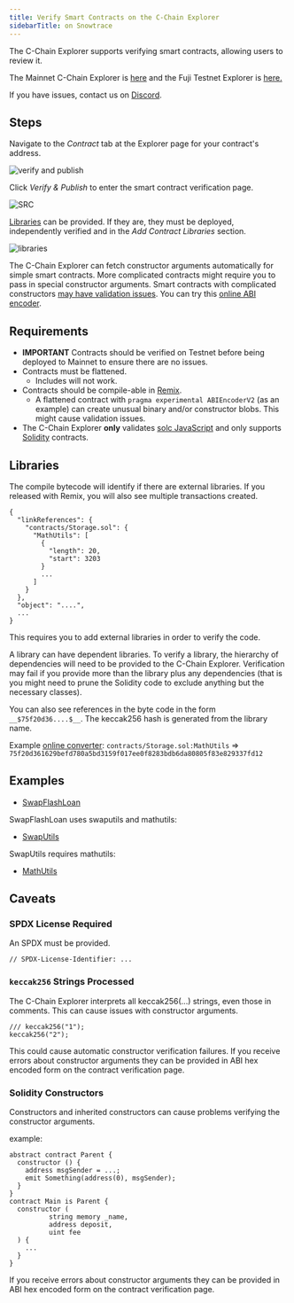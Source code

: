 ```yaml
---
title: Verify Smart Contracts on the C-Chain Explorer 
sidebarTitle: on Snowtrace
---
```

The C-Chain Explorer supports verifying smart contracts, allowing users to review it.

The Mainnet C-Chain Explorer is [here](https://snowtrace.io/) and the Fuji Testnet Explorer is [here.](https://testnet.snowtrace.io/)

If you have issues, contact us on [Discord](https://chat.avalabs.org/).

Steps[​](#steps "Direct link to heading")
-----------------------------------------

Navigate to the _Contract_ tab at the Explorer page for your contract's address.

![verify and publish](/images/snowtrace1.png)

Click _Verify & Publish_ to enter the smart contract verification page.

![SRC](/images/snowtrace2.png)

[Libraries](https://docs.soliditylang.org/en/v0.8.4/contracts.html?highlight=libraries#libraries) can be provided. If they are, they must be deployed, independently verified and in the _Add Contract Libraries_ section.

![libraries](/images/snowtrace3.png)

The C-Chain Explorer can fetch constructor arguments automatically for simple smart contracts. More complicated contracts might require you to pass in special constructor arguments. Smart contracts with complicated constructors [may have validation issues](/build/dapps/smart-contract-dev/verify-contract/snowtrace#caveats). You can try this [online ABI encoder](https://abi.hashex.org/).

Requirements[​](#requirements "Direct link to heading")
-------------------------------------------------------

*   **IMPORTANT** Contracts should be verified on Testnet before being deployed to Mainnet to ensure there are no issues.
*   Contracts must be flattened.
    *   Includes will not work.
*   Contracts should be compile-able in [Remix](https://remix.ethereum.org/).
    *   A flattened contract with `pragma experimental ABIEncoderV2` (as an example) can create unusual binary and/or constructor blobs. This might cause validation issues.
*   The C-Chain Explorer **only** validates [solc JavaScript](https://github.com/ethereum/solc-bin) and only supports [Solidity](https://docs.soliditylang.org/) contracts.

Libraries[​](#libraries "Direct link to heading")
-------------------------------------------------

The compile bytecode will identify if there are external libraries. If you released with Remix, you will also see multiple transactions created.

```
{
  "linkReferences": {
    "contracts/Storage.sol": {
      "MathUtils": [
        {
          "length": 20,
          "start": 3203
        }
        ...
      ]
    }
  },
  "object": "....",
  ...
}

```


This requires you to add external libraries in order to verify the code.

A library can have dependent libraries. To verify a library, the hierarchy of dependencies will need to be provided to the C-Chain Explorer. Verification may fail if you provide more than the library plus any dependencies (that is you might need to prune the Solidity code to exclude anything but the necessary classes).

You can also see references in the byte code in the form `__$75f20d36....$__`. The keccak256 hash is generated from the library name.

Example [online converter](https://emn178.github.io/online-tools/keccak_256.html): `contracts/Storage.sol:MathUtils` => `75f20d361629befd780a5bd3159f017ee0f8283bdb6da80805f83e829337fd12`

Examples[​](#examples "Direct link to heading")
-----------------------------------------------

*   [SwapFlashLoan](https://testnet.snowtrace.io/address/0x12DF75Fed4DEd309477C94cE491c67460727C0E8/contracts)

SwapFlashLoan uses swaputils and mathutils:

*   [SwapUtils](https://testnet.snowtrace.io/address/0x6703e4660E104Af1cD70095e2FeC337dcE034dc1/contracts)

SwapUtils requires mathutils:

*   [MathUtils](https://testnet.snowtrace.io/address/0xbA21C84E4e593CB1c6Fe6FCba340fa7795476966/contracts)

Caveats[​](#caveats "Direct link to heading")
---------------------------------------------

### SPDX License Required[​](#spdx-license-required "Direct link to heading")

An SPDX must be provided.

```
// SPDX-License-Identifier: ...

```


### `keccak256` Strings Processed[​](#keccak256-strings-processed "Direct link to heading")

The C-Chain Explorer interprets all keccak256(...) strings, even those in comments. This can cause issues with constructor arguments.

```
/// keccak256("1");
keccak256("2");

```


This could cause automatic constructor verification failures. If you receive errors about constructor arguments they can be provided in ABI hex encoded form on the contract verification page.

### Solidity Constructors[​](#solidity-constructors "Direct link to heading")

Constructors and inherited constructors can cause problems verifying the constructor arguments.

example:

```
abstract contract Parent {
  constructor () {
    address msgSender = ...;
    emit Something(address(0), msgSender);
  }
}
contract Main is Parent {
  constructor (
          string memory _name,
          address deposit,
          uint fee
  ) {
    ...
  }
}

```


If you receive errors about constructor arguments they can be provided in ABI hex encoded form on the contract verification page.